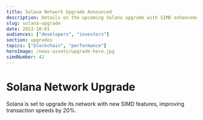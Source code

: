 ```yaml
---
title: Solana Network Upgrade Announced
description: Details on the upcoming Solana upgrade with SIMD enhancements.
slug: solana-upgrade
date: 2023-10-01
audiences: ["developers", "investors"]
section: upgrades
topics: ["blockchain", "performance"]
heroImage: /news-assets/upgrade-hero.jpg
simdNumber: 42
---
```


# Solana Network Upgrade

Solana is set to upgrade its network with new SIMD features, improving transaction speeds by 20%.
